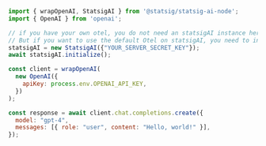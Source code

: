 ```js
import { wrapOpenAI, StatsigAI } from '@statsig/statsig-ai-node';
import { OpenAI } from 'openai';

// if you have your own otel, you do not need an statsigAI instance here. 
// But if you want to use the default Otel on statsigAI, you need to initialize the SDK.
statsigAI = new StatsigAI({"YOUR_SERVER_SECRET_KEY"});
await statsigAI.initialize();

const client = wrapOpenAI(
  new OpenAI({
    apiKey: process.env.OPENAI_API_KEY,
  })
);

const response = await client.chat.completions.create({
  model: "gpt-4",
  messages: [{ role: "user", content: "Hello, world!" }],
});
```
